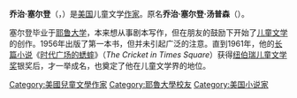 {{expand english|time=2007-09-26T20:15:58Z}}
{{Unreferenced|time=2020-07-10T23:53:58+00:00}}
'''乔治·塞尔登'''（{{lang|en|George Selden}}，{{bd|1929年|5月14日|1989年|12月5日||}}）是[[美国|美国]]儿童文学[[作家|作家]]。原名'''乔治·塞尔登·汤普森'''（{{lang|en|George Selden Thompson}}）。

塞尔登毕业于[[耶鲁大学|耶鲁大学]]，本来想从事剧本写作，但在朋友的鼓励下开始了[[儿童文学|儿童文学]]的创作。1956年出版了第一本书，但并未引起广泛的注意。直到1961年，他的[[长篇小说|长篇小说]]《[[时代广场的蟋蟀|时代广场的蟋蟀]]》（''The Cricket in Times Square''）获得[[纽伯瑞儿童文学奖|纽伯瑞儿童文学奖]]银奖后，才一举成名，也奠定了他在儿童文学界的地位。

{{美國作家小作品}}
{{Authority control}}
{{DEFAULTSORT:Selden}}
[[Category:美國兒童文學作家|Category:美國兒童文學作家]]
[[Category:耶魯大學校友|Category:耶魯大學校友]]
[[Category:美国小说家|Category:美国小说家]]